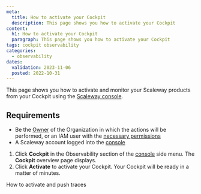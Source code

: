 ```yaml
---
meta:
  title: How to activate your Cockpit
  description: This page shows you how to activate your Cockpit
content:
  h1: How to activate your Cockpit
  paragraph: This page shows you how to activate your Cockpit
tags: cockpit observability
categories:
  - observability
dates:
  validation: 2023-11-06
  posted: 2022-10-31
---
```


This page shows you how to activate and monitor your Scaleway products from your Cockpit using the [Scaleway console](https://console.scaleway.com/).

## Requirements

- Be the [Owner](/identity-and-access-management/iam/concepts/#owner) of the Organization in which the actions will be performed, or an IAM user with the [necessary permissions](/identity-and-access-management/iam/concepts/#permission)
- A Scaleway account logged into the [console](https://console.scaleway.com)


1. Click **Cockpit** in the Observability section of the [console](https://console.scaleway.com/) side menu. The **Cockpit** overview page displays.
2. Click **Activate** to activate your Cockpit. Your Cockpit will be ready in a matter of minutes.


<Navigation title="See also">
  <NextButton to="/observability/cockpit/how-to/activate-push-traces/">How to activate and push traces</NextButton>
</Navigation>